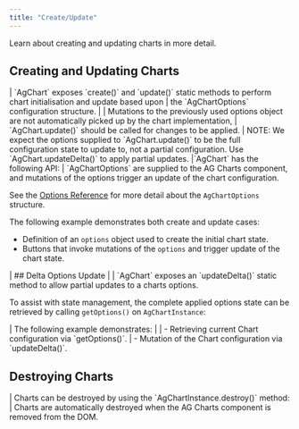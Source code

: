 ```yaml
---
title: "Create/Update"
---
```


Learn about creating and updating charts in more detail.

## Creating and Updating Charts

<framework-specific-section frameworks="javascript">
| `AgChart` exposes `create()` and `update()` static methods to perform chart initialisation and update based upon
| the `AgChartOptions` configuration structure.
| 
| Mutations to the previously used options object are not automatically picked up by the chart implementation,
| `AgChart.update()` should be called for changes to be applied.
|
</framework-specific-section>

<framework-specific-section frameworks="javascript">
<note>
NOTE: We expect the options supplied to `AgChart.update()` to be the full configuration state to update
to, not a partial configuration. Use `AgChart.updateDelta()` to apply partial updates.
</note>
</framework-specific-section>

<framework-specific-section frameworks="javascript">
|`AgChart` has the following API:
</framework-specific-section>

<framework-specific-section frameworks="javascript">
<api-documentation source='charts-api/doc-interfaces.AUTO.json' section="AgChart" names='["create", "update"]' config='{ "showSnippets": false, "lookupRoot": "charts-api", "suppressTypes": ["AgChartInstance", "AgChartOptions", "DeepPartial"] }'></api-documentation>
</framework-specific-section>

<framework-specific-section frameworks="frameworks">
| `AgChartOptions` are supplied to the AG Charts component, and mutations of the options trigger an update of the chart configuration.
</framework-specific-section>

See the [Options Reference](/charts-api/) for more detail about the `AgChartOptions` structure.

The following example demonstrates both create and update cases:

- Definition of an `options` object used to create the initial chart state.
- Buttons that invoke mutations of the `options` and trigger update of the chart state.

<ChartExampleRunner title='Create and Update with AgChartOptions' name='create-update' type='generated'></ChartExampleRunner>

<framework-specific-section frameworks="javascript">
| ## Delta Options Update
|
| `AgChart` exposes an `updateDelta()` static method to allow partial updates to a charts options.
</framework-specific-section>
<framework-specific-section frameworks="javascript">
<api-documentation source='charts-api/doc-interfaces.AUTO.json' section="AgChart" names='["updateDelta"]' config='{ "showSnippets": false, "lookupRoot": "charts-api", "suppressTypes": ["AgChartInstance", "AgChartOptions", "DeepPartial"] }'></api-documentation>
</framework-specific-section>
<framework-specific-section frameworks="javascript">


To assist with state management, the complete applied options state can be retrieved by calling `getOptions()` on `AgChartInstance`:

</framework-specific-section>
<framework-specific-section frameworks="javascript">
<api-documentation source='charts-api/doc-interfaces.AUTO.json' section="AgChartInstance" names='["getOptions"]' config='{ "showSnippets": false, "lookupRoot": "charts-api", "suppressTypes": ["AgChartInstance", "AgChartOptions", "DeepPartial"] }'></api-documentation>
</framework-specific-section>
<framework-specific-section frameworks="javascript">
| The following example demonstrates:
| 
| - Retrieving current Chart configuration via `getOptions()`.
| - Mutation of the Chart configuration via `updateDelta()`.
</framework-specific-section>
<framework-specific-section frameworks="javascript">
<ChartExampleRunner title='Update with Partial AgChartOptions' name='update-partial' type='typescript'></ChartExampleRunner>
<api-documentation source='charts-api/doc-interfaces.AUTO.json' section="AgChart" names='["updateDelta"]' config='{ "showSnippets": false, "lookupRoot": "charts-api", "suppressTypes": ["AgChartInstance", "AgChartOptions", "DeepPartial"] }'></api-documentation>
</framework-specific-section>
</framework-specific-section>

## Destroying Charts

<framework-specific-section frameworks="javascript">
| Charts can be destroyed by using the `AgChartInstance.destroy()` method:
</framework-specific-section>
<framework-specific-section frameworks="javascript">
<api-documentation source='charts-api/doc-interfaces.AUTO.json' section="AgChartInstance" names='["destroy"]' config='{ "showSnippets": false, "lookupRoot": "charts-api", "suppressTypes": ["AgChartInstance", "AgChartOptions", "DeepPartial"] }'></api-documentation>
</framework-specific-section>

<framework-specific-section frameworks="frameworks">
| Charts are automatically destroyed when the AG Charts component is removed from the DOM.
</framework-specific-section>
